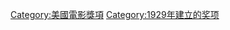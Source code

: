 {{奥斯卡金像奖|state=collapsed}}
{{catmore}}
{{Portal|奥斯卡金像奖}}
{{Commonscat|Academy Awards}}

[[Category:美國電影獎項|Category:美國電影獎項]]
[[Category:1929年建立的奖项|Category:1929年建立的奖项]]